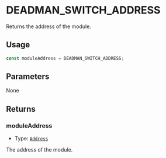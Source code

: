 # DEADMAN_SWITCH_ADDRESS

Returns the address of the module.

## Usage

```typescript copy
const moduleAddress = DEADMAN_SWITCH_ADDRESS;
```

## Parameters

None

## Returns

### moduleAddress

- Type: [`Address`](https://viem.sh/docs/glossary/types#address)

The address of the module.
